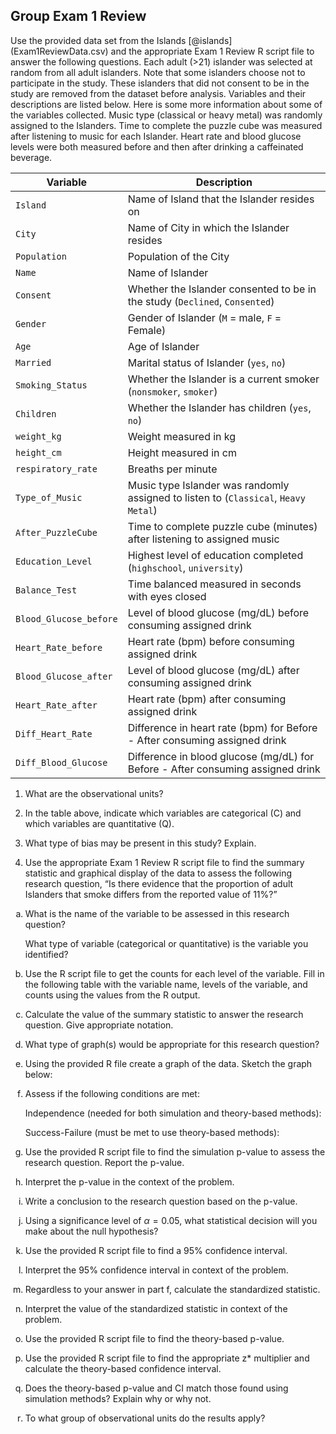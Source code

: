 ## Group Exam 1 Review

Use the provided data set from the Islands [@islands] (Exam1ReviewData.csv) and the appropriate Exam 1 Review R script file to answer the following questions. Each adult (>21) islander was selected at random from all adult islanders. Note that some islanders choose not to participate in the study.  These islanders that did not consent to be in the study are removed from the dataset before analysis.  Variables and their descriptions are listed below. Here is some more information about some of the variables collected.  Music type (classical or heavy metal) was randomly assigned to the Islanders. Time to complete the puzzle cube was measured after listening to music for each Islander. Heart rate and blood glucose levels were both measured before and then after drinking a caffeinated beverage.

| **Variable** 	| **Description** |
|----	|-------------	|
| `Island` | Name of Island that the Islander resides on |
| `City` | Name of City in which the Islander resides |
| `Population` | Population of the City |
| `Name` | Name of Islander |
| `Consent` | Whether the Islander consented to be in the study (`Declined`, `Consented`)|
| `Gender` | Gender of Islander (`M` = male, `F` = Female) |
| `Age` | Age of Islander |
| `Married` | Marital status of Islander (`yes`, `no`) |
| `Smoking_Status` | Whether the Islander is a current smoker (`nonsmoker`, `smoker`) |
| `Children` | Whether the Islander has children (`yes`, `no`) |
| `weight_kg` | Weight measured in kg |
| `height_cm` | Height measured in cm |
| `respiratory_rate` | Breaths per minute |
| `Type_of_Music` | Music type Islander was randomly assigned to listen to (`Classical`, `Heavy Metal`)|
| `After_PuzzleCube` | Time to complete puzzle cube (minutes) after listening to assigned music |
| `Education_Level` | Highest level of education completed (`highschool`, `university`)|
| `Balance_Test` | Time balanced measured in seconds with eyes closed |
| `Blood_Glucose_before` | Level of blood glucose (mg/dL) before consuming assigned drink |
| `Heart_Rate_before` | Heart rate (bpm) before consuming assigned drink |
| `Blood_Glucose_after` | Level of blood glucose (mg/dL) after consuming assigned drink |
| `Heart_Rate_after` | Heart rate (bpm) after consuming assigned drink |
| `Diff_Heart_Rate` | Difference in heart rate (bpm) for Before - After consuming assigned drink |
| `Diff_Blood_Glucose` | Difference in blood glucose (mg/dL) for Before - After consuming assigned drink |


1. What are the observational units?

\vspace{0.2in}

2. In the table above, indicate which variables are categorical (C) and which variables are quantitative (Q).

\vspace{0.1in}

3. What type of bias may be present in this study? Explain.

\vspace{0.6in}

\newpage

4.  Use the appropriate Exam 1 Review R script file to find the summary statistic and graphical display of the data to assess the following research question, "Is there evidence that the proportion of adult Islanders that smoke differs from the reported value of 11%?" 

a. What is the name of the variable to be assessed in this research question?
\vspace{0.5in}

    What type of variable (categorical or quantitative) is the variable you identified?
\vspace{0.3in}

b. Use the R script file to get the counts for each level of the variable. Fill in the following table with the variable name, levels of the variable, and counts using the values from the R output.

\begingroup
\setlength{\tabcolsep}{14pt}
\renewcommand{\arraystretch}{2}
\begin{center}
\begin{tabular}{|c|p{1in}|}
\hline
 &  \\
 & Count \\ \hline
 Success & \\
 & \\ \hline
 Failure & \\
 & \\ \hline
 Total & \\
 & \\ \hline
\end{tabular}
\end{center}
\endgroup


c. Calculate the value of the summary statistic to answer the research question. Give appropriate notation.

\vspace{0.5in}

d. What type of graph(s) would be appropriate for this research question?

\vspace{0.3in}

e. Using the provided R file create a graph of the data. Sketch the graph below:

\vspace{2in}

\newpage

f. Assess if the following conditions are met:

    Independence (needed for both simulation and theory-based methods):
\vspace{0.5in}

    Success-Failure (must be met to use theory-based methods):
\vspace{0.6in}
    
g. Use the provided R script file to find the simulation p-value to assess the research question.  Report the p-value.
\vspace{0.2in}
       
h.  Interpret the p-value in the context of the problem.
\vspace{0.8in}
        
i.  Write a conclusion to the research question based on the p-value.
\vspace{0.8in}
        
j. Using a significance level of $\alpha = 0.05$, what statistical decision will you make about the null hypothesis?
\vspace{0.3in}
    
k. Use the provided R script file to find a 95\% confidence interval.
\vspace{0.4in}
        
l. Interpret the 95\% confidence interval in context of the problem.
\vspace{0.8in}

m. Regardless to your answer in part f, calculate the standardized statistic.
\vspace{0.8in}

n. Interpret the value of the standardized statistic in context of the problem.
\vspace{0.8in}

o. Use the provided R script file to find the theory-based p-value. 
\vspace{0.3in}

p. Use the provided R script file to find the appropriate z* multiplier and calculate the theory-based confidence interval. 
\vspace{0.8in}

q. Does the theory-based p-value and CI match those found using simulation methods?  Explain why or why not.
\vspace{0.8in}

r. To what group of observational units do the results apply?
\vspace{0.8in}

\newpage


<!-- 5. Use the appropriate Exam 1 Review R script file to find the appropriate summary statistic and graphical display of the data to assess the following research question: "Do Islanders who listen to classical music take less time to complete the puzzle cube after listening to the music than for Islanders that listen to heavy metal music?" Use classical $-$ heavy metal as the order of subtraction. -->

<!-- a. What is the name of the explanatory variable to be assessed in this research question? -->
<!-- \vspace{0.3in} -->

<!--     What type of variable (categorical or quantitative) is the variable you identified? -->
<!-- \vspace{0.3in} -->

<!-- b. What is the name of the response variable to be assessed in this research question? -->
<!-- \vspace{0.3in} -->

<!--     What type of variable (categorical or quantitative) is the variable you identified? -->
<!-- \vspace{0.3in} -->

<!-- c. Use the R script file to get the summary statistics for each level of the explanatory variable. Fill in the following table with the variable name, levels of the variable, and the summary statistics from the R output. -->

<!-- \begingroup -->
<!-- \setlength{\tabcolsep}{14pt} -->
<!-- \renewcommand{\arraystretch}{2} -->
<!-- \begin{center} -->
<!-- \begin{tabular}{|c|p{1in}|p{1in}|} -->
<!-- \hline -->
<!--  & \multicolumn{2}{|c|}{\textbf{Explanatory Variable}} \\ -->
<!--  & \multicolumn{2}{|c|}{ } \\ \hline -->
<!-- \textbf{Summary value} & Group 1 & Group 2 \\ -->
<!--  & & \\ \hline -->
<!--  Mean & & \\ \hline -->
<!--  Standard deviation & & \\ \hline -->
<!--  Sample size & & \\ \hline -->
<!-- \end{tabular} -->
<!-- \end{center} -->
<!-- \endgroup -->


<!-- d. Calculate the value of the summary statistic to answer the research question. Give appropriate notation. -->

<!-- \vspace{0.4in} -->

<!-- e. Interpret the value of the summary statistic in context of the problem: -->

<!-- \vspace{0.4in} -->

<!-- f. What type of graph(s) would be appropriate for this research question? -->

<!-- \vspace{0.2in} -->

<!-- \newpage -->

<!-- g. Using the provided R file create a graph of the data. Sketch the graph below: -->

<!-- \vspace{2in} -->

<!-- h. Does there appear to be an association between the two variables? Clearly explain your answer using the graph and calculated summary statistic. -->

<!-- \vspace{0.8in} -->

<!-- i. Compare the two plots using the four characteristics to describe plots of quantitative variables. -->
<!-- \vspace{0.1in} -->

<!--     Shape: -->
<!-- \vspace{0.2in} -->

<!--     Center: -->
<!-- \vspace{0.2in} -->

<!--     Spread: -->
<!-- \vspace{0.2in} -->

<!--     Outliers: -->
<!-- \vspace{0.2in} -->

<!-- j. Is this an observational study or a randomized experiment?  Explain your answer. -->

<!-- \vspace{0.5in} -->

<!-- k. What is the scope of inference for this study? -->

<!-- \newpage -->


<!-- 6. Use the appropriate Exam 1 Review R script file to find the appropriate summary statistic and graphical display of the data to assess the following research question: "Do Islanders who are heavier tend to take more breaths per minute?" -->

<!-- a. What is the name of the explanatory variable to be assessed in this research question? -->
<!-- \vspace{0.3in} -->

<!--     What type of variable (categorical or quantitative) is the variable you identified? -->
<!-- \vspace{0.3in} -->

<!-- b. What is the name of the response variable to be assessed in this research question? -->
<!-- \vspace{0.3in} -->

<!--     What type of variable (categorical or quantitative) is the variable you identified? -->
<!-- \vspace{0.3in} -->

<!-- c. Use the R script file to get the summary statistics for this data. Fill in the following table using the values from the R output: -->

<!-- \begingroup -->
<!-- \setlength{\tabcolsep}{14pt} -->
<!-- \renewcommand{\arraystretch}{2} -->
<!-- \begin{center} -->
<!-- \begin{tabular}{|c|p{1in}|p{1in}|p{1in}|} -->
<!-- \hline -->
<!--  & y-intercept & slope & correlation \\ \hline -->
<!--  \textbf{Summary value} & & & \\ \hline -->
<!-- \end{tabular} -->
<!-- \end{center} -->
<!-- \endgroup -->


<!-- d. Interpret the value of slope in context of the problem. -->

<!-- \vspace{0.8in} -->

<!-- e. Calculate the value of the coefficient of determination. -->

<!-- \vspace{0.3in} -->

<!-- f. Interpret the coefficient of determination in context of the problem. -->

<!-- \vspace{0.8in} -->

<!-- g. What type of graph(s) would be appropriate for this research question? -->

<!-- \newpage -->

<!-- h. Using the provided R file create a graph of the data. Sketch the graph below: -->

<!-- \vspace{2in} -->

<!-- i. Does there appear to be an association between the two variables? Clearly explain your answer using the graph and calculated summary statistic. -->

<!-- \vspace{0.8in} -->

<!-- j. Describe the plot using the four characteristics to describe scatterplots. -->
<!-- \vspace{0.1in} -->

<!--     Form: -->
<!-- \vspace{0.2in} -->

<!--     Direction: -->
<!-- \vspace{0.2in} -->

<!--     Strength: -->
<!-- \vspace{0.2in} -->

<!--     Outliers: -->
<!-- \vspace{0.2in} -->

<!-- k. Is this an observational study or a randomized experiment? Explain your answer. -->

<!-- \vspace{0.5in} -->

<!-- l. What is the scope of inference for this study? -->

\newpage

